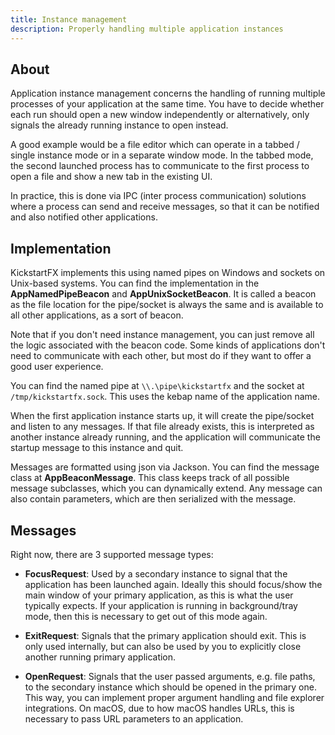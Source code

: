 ```yaml
---
title: Instance management
description: Properly handling multiple application instances
---
```


## About

Application instance management concerns the handling of running multiple processes of your application at the same time. You have to decide whether each run should open a new window independently or alternatively, only signals the already running instance to open instead.

A good example would be a file editor which can operate in a tabbed / single instance mode or in a separate window mode. In the tabbed mode, the second launched process has to communicate to the first process to open a file and show a new tab in the existing UI.

In practice, this is done via IPC (inter process communication) solutions where a process can send and receive messages, so that it can be notified and also notified other applications.

## Implementation

KickstartFX implements this using named pipes on Windows and sockets on Unix-based systems. You can find the implementation in the **AppNamedPipeBeacon** and **AppUnixSocketBeacon**. It is called a beacon as the file location for the pipe/socket is always the same and is available to all other applications, as a sort of beacon.

Note that if you don't need instance management, you can just remove all the logic associated with the beacon code. Some kinds of applications don't need to communicate with each other, but most do if they want to offer a good user experience.

You can find the named pipe at `\\.\pipe\kickstartfx` and the socket at `/tmp/kickstartfx.sock`. This uses the kebap name of the application name.

When the first application instance starts up, it will create the pipe/socket and listen to any messages. If that file already exists, this is interpreted as another instance already running, and the application will communicate the startup message to this instance and quit.

Messages are formatted using json via Jackson. You can find the message class at **AppBeaconMessage**. This class keeps track of all possible message subclasses, which you can dynamically extend. Any message can also contain parameters, which are then serialized with the message.

## Messages

Right now, there are 3 supported message types:

- **FocusRequest**: Used by a secondary instance to signal that the application has been launched again. Ideally this should focus/show the main window of your primary application, as this is what the user typically expects. If your application is running in background/tray mode, then this is necessary to get out of this mode again.

- **ExitRequest**: Signals that the primary application should exit. This is only used internally, but can also be used by you to explicitly close another running primary application.

- **OpenRequest**: Signals that the user passed arguments, e.g. file paths, to the secondary instance which should be opened in the primary one. This way, you can implement proper argument handling and file explorer integrations. On macOS, due to how macOS handles URLs, this is necessary to pass URL parameters to an application.
